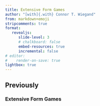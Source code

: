 ```yaml
---
title: Extensive Form Games
author: "[with]{.with} Connor T. Wiegand"
from: markdown+emoji
stripcomments: true
format: 
   revealjs:
      slide-level: 3
      # chalkboard: false
      embed-resources: true
      incremental: false
# editor:
#    render-on-save: true
lightbox: true
---
```


## Previously

### Extensive Form Games


###